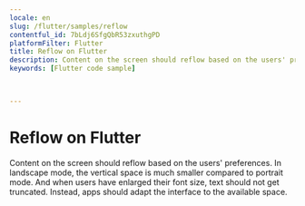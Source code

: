 ```yaml
---
locale: en
slug: /flutter/samples/reflow
contentful_id: 7bLdj6SfgQbR53zxuthgPD
platformFilter: Flutter
title: Reflow on Flutter
description: Content on the screen should reflow based on the users' preferences.
keywords: [Flutter code sample]


	
---
```


# Reflow on Flutter

Content on the screen should reflow based on the users' preferences. In landscape mode, the vertical space is much smaller compared to portrait mode. And when users have enlarged their font size, text should not get truncated. Instead, apps should adapt the interface to the available space.

<CodeSample id="screen-reflow" locale="en" platform="flutter"/>